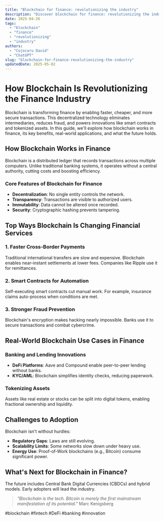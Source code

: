 ```yaml
---
title: "Blockchain for finance: revolutionizing the industry"
description: "Discover blockchain for finance: revolutionizing the industry with this in-depth guide, providing actionable insights and practical tips to boost your knowledge and results."
date: 2025-04-26
tags:
  - "blockchain"
  - "finance"
  - "revolutionizing"
  - "industry"
authors:
  - "Cojocaru David"
  - "ChatGPT"
slug: "blockchain-for-finance-revolutionizing-the-industry"
updatedDate: 2025-05-02
---
```


# How Blockchain Is Revolutionizing the Finance Industry  

Blockchain is transforming finance by enabling faster, cheaper, and more secure transactions. This decentralized technology eliminates intermediaries, reduces fraud, and powers innovations like smart contracts and tokenized assets. In this guide, we'll explore how blockchain works in finance, its key benefits, real-world applications, and what the future holds.  

## How Blockchain Works in Finance  

Blockchain is a distributed ledger that records transactions across multiple computers. Unlike traditional banking systems, it operates without a central authority, cutting costs and boosting efficiency.  

### Core Features of Blockchain for Finance  
- **Decentralization**: No single entity controls the network.  
- **Transparency**: Transactions are visible to authorized users.  
- **Immutability**: Data cannot be altered once recorded.  
- **Security**: Cryptographic hashing prevents tampering.  

## Top Ways Blockchain Is Changing Financial Services  

### 1. Faster Cross-Border Payments  
Traditional international transfers are slow and expensive. Blockchain enables near-instant settlements at lower fees. Companies like Ripple use it for remittances.  

### 2. Smart Contracts for Automation  
Self-executing smart contracts cut manual work. For example, insurance claims auto-process when conditions are met.  

### 3. Stronger Fraud Prevention  
Blockchain's encryption makes hacking nearly impossible. Banks use it to secure transactions and combat cybercrime.  

## Real-World Blockchain Use Cases in Finance  

### Banking and Lending Innovations  
- **DeFi Platforms**: Aave and Compound enable peer-to-peer lending without banks.  
- **KYC/AML**: Blockchain simplifies identity checks, reducing paperwork.  

### Tokenizing Assets  
Assets like real estate or stocks can be split into digital tokens, enabling fractional ownership and liquidity.  

## Challenges to Adoption  

Blockchain isn't without hurdles:  
- **Regulatory Gaps**: Laws are still evolving.  
- **Scalability Limits**: Some networks slow down under heavy use.  
- **Energy Use**: Proof-of-Work blockchains (e.g., Bitcoin) consume significant power.  

## What's Next for Blockchain in Finance?  

The future includes Central Bank Digital Currencies (CBDCs) and hybrid models. Early adopters will lead the industry.  

> *"Blockchain is the tech. Bitcoin is merely the first mainstream manifestation of its potential."*   Marc Kenigsberg  

#blockchain #fintech #DeFi #banking #innovation